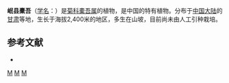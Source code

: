 {{Speciesbox 
| taxon = Ligularia ianthochaeta
| authority = Chang
}}

'''岷县橐吾'''（[[学名|学名]]：{{lang|la|''Ligularia ianthochaeta''}}）是[[菊科|菊科]][[橐吾属|橐吾属]]的植物，是中国的特有植物。分布于[[中国大陆|中国大陆]]的[[甘肃|甘肃]]等地，生长于海拔2,400米的地区，多生在山坡，目前尚未由人工引种栽培。

== 参考文献 ==
<div class="references-small">
* {{cite web| url =http://www.bioinfo.cn/db05/KmzwSpecies.php?action=view&id=5007| title =岷县橐吾| work =《中国高等植物数据库全库》| publisher =中国科学院微生物研究所| author =昆明植物研究所| accessdate =2009-02-25| deadurl =yes| archiveurl =https://web.archive.org/web/20160305024700/http://www.bioinfo.cn/db05/KmzwSpecies.php?action=view&id=5007| archivedate =2016-03-05}}
</div>
{{Taxonbar|from=Q11050973}}

[[Category:橐吾属|M]]
[[Category:中國特有植物|M]]
[[Category:甘肃植物|M]]